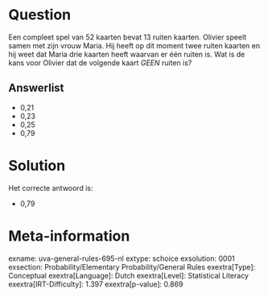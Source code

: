 Question
========

Een compleet spel van 52 kaarten bevat 13 ruiten kaarten. Olivier speelt
samen met zijn vrouw Maria. Hij heeft op dit moment twee ruiten kaarten
en hij weet dat Maria drie kaarten heeft waarvan er één ruiten is. Wat
is de kans voor Olivier dat de volgende kaart *GEEN* ruiten is?

Answerlist
----------

* 0,21
* 0,23
* 0,25
* 0,79

Solution
========

Het correcte antwoord is: 

* 0,79

Meta-information
================
exname: uva-general-rules-695-nl
extype: schoice
exsolution: 0001
exsection: Probability/Elementary Probability/General Rules
exextra[Type]: Conceptual
exextra[Language]: Dutch
exextra[Level]: Statistical Literacy
exextra[IRT-Difficulty]: 1.397
exextra[p-value]: 0.869
